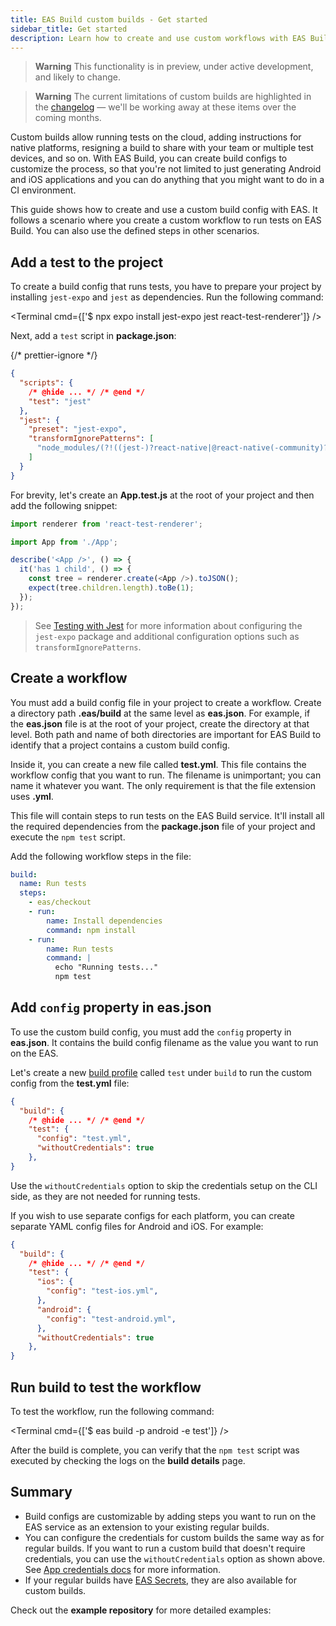 ```yaml
---
title: EAS Build custom builds - Get started
sidebar_title: Get started
description: Learn how to create and use custom workflows with EAS Build by creating custom build configs.
---
```



> **Warning** This functionality is in preview, under active development, and likely to change.

> **Warning** The current limitations of custom builds are highlighted in the [changelog](https://expo.dev/changelog/2023/08-10-custom-build-jobs) — we'll be working away at these items over the coming months.

Custom builds allow running tests on the cloud, adding instructions for native platforms, resigning a build to share with your team or multiple test devices, and so on. With EAS Build, you can create build configs to customize the process, so that you're not limited to just generating Android and iOS applications and you can do anything that you might want to do in a CI environment.

This guide shows how to create and use a custom build config with EAS. It follows a scenario where you create a custom workflow to run tests on EAS Build. You can also use the defined steps in other scenarios.

<Step label="1">

## Add a test to the project

To create a build config that runs tests, you have to prepare your project by installing `jest-expo` and `jest` as dependencies. Run the following command:

<Terminal cmd={['$ npx expo install jest-expo jest react-test-renderer']} />

Next, add a `test` script in **package.json**:

{/* prettier-ignore */}
```json package.json
{
  "scripts": {
    /* @hide ... */ /* @end */
    "test": "jest"
  },
  "jest": {
    "preset": "jest-expo",
    "transformIgnorePatterns": [
      "node_modules/(?!((jest-)?react-native|@react-native(-community)?)|expo(nent)?|@expo(nent)?/.*|@expo-google-fonts/.*|react-navigation|@react-navigation/.*|@unimodules/.*|unimodules|sentry-expo|native-base|react-native-svg)"
    ]
  }
}
```

For brevity, let's create an **App.test.js** at the root of your project and then add the following snippet:

```js App.test.js
import renderer from 'react-test-renderer';

import App from './App';

describe('<App />', () => {
  it('has 1 child', () => {
    const tree = renderer.create(<App />).toJSON();
    expect(tree.children.length).toBe(1);
  });
});
```

> See [Testing with Jest](/develop/unit-testing/) for more information about configuring the `jest-expo` package and additional configuration options such as `transformIgnorePatterns`.

</Step>

<Step label="2">

## Create a workflow

You must add a build config file in your project to create a workflow. Create a directory path **.eas/build** at the same level as **eas.json**. For example, if the **eas.json** file is at the root of your project, create the directory at that level. Both path and name of both directories are important for EAS Build to identify that a project contains a custom build config.

Inside it, you can create a new file called **test.yml**. This file contains the workflow config that you want to run. The filename is unimportant; you can name it whatever you want. The only requirement is that the file extension uses **.yml**.

This file will contain steps to run tests on the EAS Build service. It'll install all the required dependencies from the **package.json** file of your project and execute the `npm test` script.

Add the following workflow steps in the file:

```yaml .eas/build/test.yml
build:
  name: Run tests
  steps:
    - eas/checkout
    - run:
        name: Install dependencies
        command: npm install
    - run:
        name: Run tests
        command: |
          echo "Running tests..."
          npm test
```

</Step>

<Step label="3">

## Add `config` property in eas.json

To use the custom build config, you must add the `config` property in **eas.json**. It contains the build config filename as the value you want to run on the EAS.

Let's create a new [build profile](/build/eas-json/#build-profiles) called `test` under `build` to run the custom config from the **test.yml** file:

```json eas.json
{
  "build": {
    /* @hide ... */ /* @end */
    "test": {
      "config": "test.yml",
      "withoutCredentials": true
    },
}
```

Use the `withoutCredentials` option to skip the credentials setup on the CLI side, as they are not needed for running tests.

If you wish to use separate configs for each platform, you can create separate YAML config files for Android and iOS. For example:

```json eas.json
{
  "build": {
    /* @hide ... */ /* @end */
    "test": {
      "ios": {
        "config": "test-ios.yml",
      },
      "android": {
        "config": "test-android.yml",
      },
      "withoutCredentials": true
    },
}
```

</Step>

<Step label="4">

## Run build to test the workflow

To test the workflow, run the following command:

<Terminal cmd={['$ eas build -p android -e test']} />

After the build is complete, you can verify that the `npm test` script was executed by checking the logs on the **build details** page.

<ImageSpotlight
  alt="Example of a build config running tests on EAS Build."
  src="/static/images/eas-build/custom-build.png"
/>

</Step>

## Summary

- Build configs are customizable by adding steps you want to run on the EAS service as an extension to your existing regular builds.
- You can configure the credentials for custom builds the same way as for regular builds. If you want to run a custom build that doesn't require credentials, you can use the `withoutCredentials` option as shown above. See [App credentials docs](/app-signing/app-credentials/) for more information.
- If your regular builds have [EAS Secrets](/build-reference/variables/#adding-secrets-with-eas-cli), they are also available for custom builds.

Check out the **example repository** for more detailed examples:

<BoxLink
  title="Custom build example repository"
  description="A custom EAS Build example that includes examples for workflows such as setting up functions, using environment variables, uploading artifacts, and more."
  Icon={GithubIcon}
  href="https://github.com/expo/eas-custom-builds-example/tree/main"
/>
